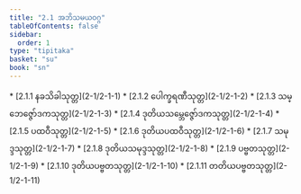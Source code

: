 ```yaml
---
title: "2.1 အဘိသမယဝဂ္ဂ"
tableOfContents: false
sidebar:
  order: 1
type: "tipitaka"
basket: "su"
book: "sn"
---
```



<DynamicBreadcrumb />



<TableOfContents book="sn" section="2.1">
* [2.1.1 နခသိခါသုတ္တ](2-1/2-1-1)
* [2.1.2 ပေါက္ခရဏီသုတ္တ](2-1/2-1-2)
* [2.1.3 သမ္ဘေဇ္ဇော်ဒကသုတ္တ](2-1/2-1-3)
* [2.1.4 ဒုတိယသမ္ဘေဇ္ဇော်ဒကသုတ္တ](2-1/2-1-4)
* [2.1.5 ပထဝီသုတ္တ](2-1/2-1-5)
* [2.1.6 ဒုတိယပထဝီသုတ္တ](2-1/2-1-6)
* [2.1.7 သမုဒ္ဒသုတ္တ](2-1/2-1-7)
* [2.1.8 ဒုတိယသမုဒ္ဒသုတ္တ](2-1/2-1-8)
* [2.1.9 ပဗ္ဗတသုတ္တ](2-1/2-1-9)
* [2.1.10 ဒုတိယပဗ္ဗတသုတ္တ](2-1/2-1-10)
* [2.1.11 တတိယပဗ္ဗတသုတ္တ](2-1/2-1-11)
</TableOfContents>